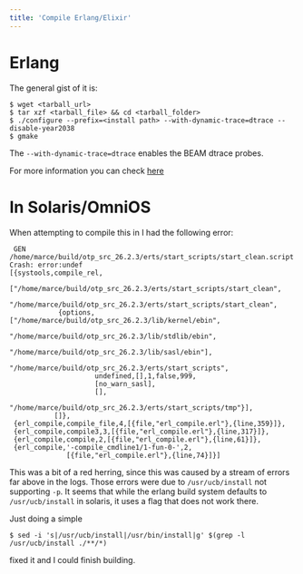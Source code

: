 ```yaml
---
title: 'Compile Erlang/Elixir'
---
```




# Erlang

The general gist of it is:

```
$ wget <tarball_url>
$ tar xzf <tarball_file> && cd <tarball_folder>
$ ./configure --prefix=<install path> --with-dynamic-trace=dtrace --disable-year2038
$ gmake
```

The `--with-dynamic-trace=dtrace` enables the BEAM dtrace probes.

For more information you can check [here](https://beta.erlang.org/docs/26/installation_guide/install)

# In Solaris/OmniOS

When attempting to compile this in <L name="solaris" from="compile-erlang-elixir" /> I had the following error:

```
 GEN    /home/marce/build/otp_src_26.2.3/erts/start_scripts/start_clean.script
Crash: error:undef
[{systools,compile_rel,
           ["/home/marce/build/otp_src_26.2.3/erts/start_scripts/start_clean",
            "/home/marce/build/otp_src_26.2.3/erts/start_scripts/start_clean",
            {options,["/home/marce/build/otp_src_26.2.3/lib/kernel/ebin",
                      "/home/marce/build/otp_src_26.2.3/lib/stdlib/ebin",
                      "/home/marce/build/otp_src_26.2.3/lib/sasl/ebin"],
                     "/home/marce/build/otp_src_26.2.3/erts/start_scripts",
                     undefined,[],1,false,999,
                     [no_warn_sasl],
                     [],
                     "/home/marce/build/otp_src_26.2.3/erts/start_scripts/tmp"}],
           []},
 {erl_compile,compile_file,4,[{file,"erl_compile.erl"},{line,359}]},
 {erl_compile,compile3,3,[{file,"erl_compile.erl"},{line,317}]},
 {erl_compile,compile,2,[{file,"erl_compile.erl"},{line,61}]},
 {erl_compile,'-compile_cmdline1/1-fun-0-',2,
              [{file,"erl_compile.erl"},{line,74}]}]
```

This was a bit of a red herring, since this was caused by a stream of errors far above in the logs.
Those errors were due to `/usr/ucb/install` not supporting `-p`. It seems that while the erlang
build system defaults to `/usr/ucb/install` in solaris, it uses a flag that does not work there.

Just doing a simple
```
$ sed -i 's|/usr/ucb/install|/usr/bin/install|g' $(grep -l /usr/ucb/install ./**/*)
```

fixed it and I could finish building.